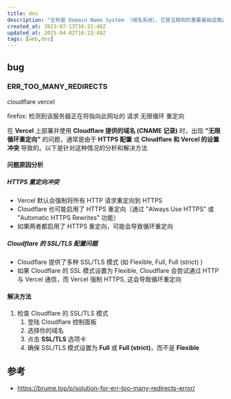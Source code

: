 ```yaml
---
title: dns
description: "全称是 Domain Name System （域名系统），它是互联网的重要基础设施之一，用于将人类易于记忆的 域名（如 www.example.com) 转换为计算机可以识别的 IP 地址（如 192.168.1.1 或 2606:4700:4700::1111)"
created_at: 2023-07-13T16:23:48Z
updated_at: 2025-04-02T16:23:48Z
tags: [web,dns]
---
```


## bug

### ERR_TOO_MANY_REDIRECTS

cloudflare vercel

firefox: 检测到该服务器正在将指向此网址的 请求 无限循环 重定向

在 **Vercel** 上部署并使用 **Cloudflare 提供的域名 (CNAME 记录)** 时，出现 **“无限循环重定向”** 的问题，通常是由于 **HTTPS 配置** 或 **Cloudflare 和 Vercel 的设置冲突** 导致的。以下是针对这种情况的分析和解决方法

#### 问题原因分析

##### HTTPS 重定向冲突

- Vercel 默认会强制将所有 HTTP 请求重定向到 HTTPS
- Cloudflare 也可能启用了 HTTPS 重定向（通过 "Always Use HTTPS" 或 "Automatic HTTPS Rewrites" 功能）
- 如果两者都启用了 HTTPS 重定向，可能会导致循环重定向

##### Cloudflare 的 SSL/TLS 配置问题

- Cloudflare 提供了多种 SSL/TLS 模式 (如 Flexible, Full, Full (strict) )
- 如果 Cloudflare 的 SSL 模式设置为 Flexible, Cloudflare 会尝试通过 HTTP 与 Vercel 通信，而 Vercel 强制 HTTPS, 这会导致循环重定向

#### 解决方法
1. 检查 Cloudflare 的 SSL/TLS 模式
    1. 登陆 Cloudflare 控制面板
    2. 选择你的域名
    3. 点击 **SSL/TLS** 选项卡
    4. 确保 SSL/TLS 模式设置为 **Full** 或 **Full (strict)**，而不是 **Flexible**

## 参考

- https://brume.top/p/solution-for-err-too-many-redirects-error/